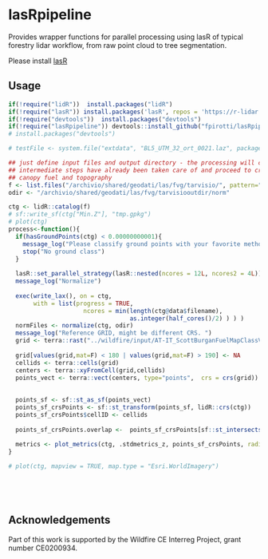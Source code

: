 # lasRpipeline

Provides wrapper functions for parallel processing using lasR of typical forestry lidar workflow, from raw point cloud to tree segmentation.

Please install [lasR](https://github.com/r-lidar/lasR)

## Usage

```r
if(!require("lidR"))  install.packages("lidR")
if(!require("lasR")) install.packages('lasR', repos = 'https://r-lidar.r-universe.dev')
if(!require("devtools"))  install.packages("devtools")
if(!require("lasRpipeline")) devtools::install_github("fpirotti/lasRpipeline")
# install.packages("devtools")

# testFile <- system.file("extdata", "BL5_UTM_32_ort_0021.laz", package = "lasRpipeline")

## just define input files and output directory - the processing will check if 
## intermediate steps have already been taken care of and proceed to create a 
## canopy fuel and topography 
f <- list.files("/archivio/shared/geodati/las/fvg/tarvisio/", pattern="(?i)\\.la(s|z)$", full.names = T )
odir <- "/archivio/shared/geodati/las/fvg/tarvisiooutdir/norm"

ctg <- lidR::catalog(f)
# sf::write_sf(ctg["Min.Z"], "tmp.gpkg")
# plot(ctg)
process<-function(){
  if(hasGroundPoints(ctg) < 0.00000000001){
    message_log("Please classify ground points with your favorite method before continuing. ") 
    stop("No ground class")
  }  
  
  lasR::set_parallel_strategy(lasR::nested(ncores = 12L, ncores2 = 4L))
  message_log("Normalize") 
 
  exec(write_lax(), on = ctg,  
       with = list(progress = TRUE, 
                     ncores = min(length(ctg@data$filename), 
                                  as.integer(half_cores()/2) ) ) )
  normFiles <- normalize(ctg, odir)
  message_log("Reference GRID, might be different CRS. ") 
  grid <- terra::rast("../wildfire/input/AT-IT_ScottBurganFuelMapClassV2.tif")
  
  grid[values(grid,mat=F) < 180 | values(grid,mat=F) > 190] <- NA
  cellids <- terra::cells(grid)
  centers <- terra::xyFromCell(grid,cellids)
  points_vect <- terra::vect(centers, type="points",  crs = crs(grid))
   
  
  points_sf <- sf::st_as_sf(points_vect)
  points_sf_crsPoints <- sf::st_transform(points_sf, lidR::crs(ctg))  
  points_sf_crsPoints$cellID <- cellids
  
  points_sf_crsPoints.overlap <-  points_sf_crsPoints[sf::st_intersects(points_sf_crsPoints[1:10,], ctg@data$geometry, sparse =  FALSE),]
  
  metrics <- plot_metrics(ctg, .stdmetrics_z, points_sf_crsPoints, radius = 5)
}

# plot(ctg, mapview = TRUE, map.type = "Esri.WorldImagery")
 


 
```

## Acknowledgements

Part of this work is supported by the Wildfire CE Interreg Project, grant number CE0200934.
